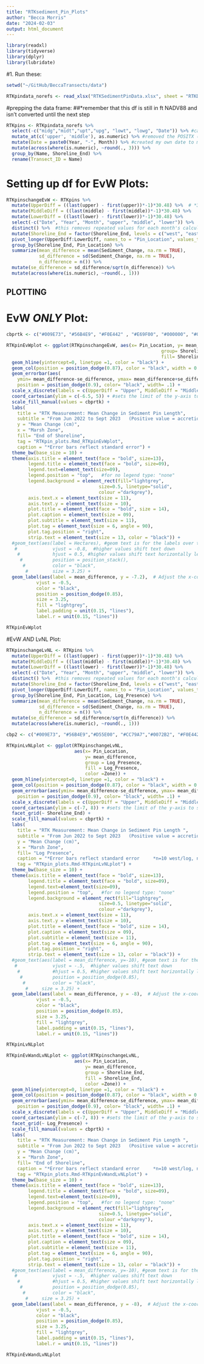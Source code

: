 ```yaml
---
title: "RTKsediment_Pin_Plots"
author: "Becca Morris"
date: "2024-02-03"
output: html_document
---
```


```r
library(readxl)
library(tidyverse)
library(dplyr)
library(lubridate)
```
#1. Run these:
```r
setwd("~/GitHub/BeccaTransects/data")

RTKpindata_norefs <- read_xlsx("RTKSedimentPinData.xlsx", sheet = "RTKData_thesispins_norefs_pivot")

```

#prepping the data frame:
##*remember that this df is still in ft NADV88 and isn't converted until the next step
```r
RTKpins <- RTKpindata_norefs %>% 
  select(-c("midg","midt","upt","upg", "lowt", "lowg", "Date")) %>% #can remove these columns bc the top-ground calculations are already calculated in excel in their own columns
  mutate_at(c('upper', 'middle'), as.numeric) %>% #removed the POSITX (lubridate) version of date
  mutate(Date = paste0(Year, "-", Month)) %>% #created my own date to match the sediment pin code
  mutate(across(where(is.numeric), ~round(., 3))) %>%
  group_by(Name, Shoreline_End) %>% 
  rename(Transect_ID = Name)
```

# Setting up df for EvW Plots:
```r
RTKpinschangeEvW <- RTKpins %>%
  mutate(UpperDiff = ((last(upper) - first(upper))*-1)*30.48) %>%  # *30.48 converts NADV88 ft to cm
  mutate(MiddleDiff = ((last(middle) - first(middle))*-1)*30.48) %>% 
  mutate(LowerDiff = ((last(lower) - first(lower))*-1)*30.48) %>%
  select(-c("Date", "Year", "Month", "upper", "middle", "lower")) %>% 
  distinct() %>%  #this removes repeated values for each month's calculation
  mutate(Shoreline_End = factor(Shoreline_End, levels = c("west", "east"))) %>%
  pivot_longer(UpperDiff:LowerDiff, names_to = "Pin_Location", values_to = "Sediment_Change") %>% 
  group_by(Shoreline_End, Pin_Location) %>% 
  summarize(mean_difference = mean(Sediment_Change, na.rm = TRUE),
            sd_difference = sd(Sediment_Change, na.rm = TRUE),
            n_difference = n()) %>% 
  mutate(se_difference = sd_difference/sqrt(n_difference)) %>% 
  mutate(across(where(is.numeric), ~round(., 1)))
```



## PLOTTING ###


# EvW *ONLY* Plot:
```r
cbprtk <- c("#009E73", "#56B4E9", "#F0E442" , "#E69F00", "#000000", "#0072B2","#D55E00", "#CC79A7","#999999")
```

```r
RTKpinEvWplot <- ggplot(RTKpinschangeEvW, aes(x= Pin_Location, y= mean_difference, 
                                                         group= Shoreline_End, 
                                                         fill= Shoreline_End)) +
  geom_hline(yintercept=0, linetype =1, color = "black") +
  geom_col(position = position_dodge(0.87), color = "black", width = 0.85) +
  geom_errorbar(aes(
    ymin= mean_difference-se_difference, ymax= mean_difference+se_difference), size = 0.5, 
    position = position_dodge(0.9), color= "black", width= .1) +
  scale_x_discrete(labels = c(UpperDiff = "Upper", MiddleDiff = "Middle", LowerDiff = "Lower"), limits = c("UpperDiff", "MiddleDiff", "LowerDiff")) +  #labels renames the columns on the x-acis and limits sets the order in which each is laid out on the x axis
  coord_cartesian(ylim = c(-6.5, 5)) + #sets the limit of the y-axis to show a more dramatic difference bw variables
  scale_fill_manual(values = cbprtk) +
  labs(
    title = "RTK Measurement: Mean Change in Sediment Pin Length",
    subtitle = "From Jun 2022 to Sept 2023   (Positive value = accretion   Negative value = erosion)",
    y = "Mean Change (cm)",
    x = "Marsh Zone",
    fill= "End of Shoreline",
    tag = "RTKpin_plots.Rmd_RTKpinEvWplot",
    caption = "*Error bars reflect standard error") +
  theme_bw(base_size = 10) +
  theme(axis.title = element_text(face = "bold", size=13),
        legend.title = element_text(face = "bold", size=09),
        legend.text=element_text(size=09),
        legend.position = "top",   #for no legend type: "none"
        legend.background = element_rect(fill="lightgrey",
                                  size=0.5, linetype="solid", 
                                  colour ="darkgrey"),
        axis.text.x = element_text(size = 11),
        axis.text.y = element_text(size = 10),
        plot.title = element_text(face = "bold", size = 14),
        plot.caption = element_text(size = 09),
        plot.subtitle = element_text(size = 11),
        plot.tag = element_text(size = 6, angle = 90),
        plot.tag.position = "right",
        strip.text = element_text(size = 13, color = "black")) +
  #geom_text(aes(label = Hectares), #geom text is for the labels over the bars
   #             vjust = -0.8,  #higher values shift text down
    #            hjust = 0.5, #higher values shift text horizontally left
     #           position = position_stack(),
      #          color = "black",
       #         size = 3.25) +
  geom_label(aes(label = mean_difference, y = -7.2),  # Adjust the x-coordinate
           vjust = -0.5,
           color = "black",
           position = position_dodge(0.85),
           size = 3.25,
           fill = "lightgrey",
           label.padding = unit(0.15, "lines"),
           label.r = unit(0.15, "lines"))

RTKpinEvWplot
```

#EvW *AND* LvNL Plot:
```r
RTKpinschangeLvNL <- RTKpins %>%
  mutate(UpperDiff = ((last(upper) - first(upper))*-1)*30.48) %>% 
  mutate(MiddleDiff = ((last(middle) - first(middle))*-1)*30.48) %>% 
  mutate(LowerDiff = ((last(lower) - first(lower))*-1)*30.48) %>% 
  select(-c("Date", "Year", "Month", "upper", "middle", "lower")) %>% 
  distinct() %>%  #this removes repeated values for each month's calculation
  mutate(Shoreline_End = factor(Shoreline_End, levels = c("west", "east"))) %>%
  pivot_longer(UpperDiff:LowerDiff, names_to = "Pin_Location", values_to = "Sediment_Change") %>% 
  group_by(Shoreline_End, Pin_Location, Log_Presence) %>% 
  summarize(mean_difference = mean(Sediment_Change, na.rm = TRUE),
            sd_difference = sd(Sediment_Change, na.rm = TRUE),
            n_difference = n()) %>% 
  mutate(se_difference = sd_difference/sqrt(n_difference)) %>% 
  mutate(across(where(is.numeric), ~round(., 1)))

```

```r
cbp2 <- c("#009E73", "#56B4E9","#D55E00", "#CC79A7","#0072B2", "#F0E442" , "#E69F00", "#000000")
```

```r
RTKpinLvNLplot <- ggplot(RTKpinschangeLvNL, 
                         aes(x= Pin_Location, 
                             y= mean_difference,
                             group = Log_Presence,
                             fill = Log_Presence,
                             color =Zone)) +
  geom_hline(yintercept=0, linetype =1, color = "black") +
  geom_col(position = position_dodge(0.87), color = "black", width = 0.85) +
  geom_errorbar(aes(ymin= mean_difference-se_difference, ymax= mean_difference+se_difference), size = 0.5, 
    position = position_dodge(0.9), color= "black", width= .1) +
  scale_x_discrete(labels = c(UpperDiff = "Upper", MiddleDiff = "Middle", LowerDiff = "Lower"), limits = c("UpperDiff", "MiddleDiff", "LowerDiff")) +  #labels renames the columns on the x-axis and limits sets the order in which each is laid out on the x axis
  coord_cartesian(ylim = c(-7, 8)) + #sets the limit of the y-axis to show a more dramatic difference bw variables
  facet_grid(~ Shoreline_End) +
  scale_fill_manual(values = cbprtk) +
  labs(
    title = "RTK Measurement: Mean Change in Sediment Pin Length ",
    subtitle = "From Jun 2022 to Sept 2023   (Positive value = accretion   Negative value = erosion)",
    y = "Mean Change (cm)",
    x = "Marsh Zone",
    fill= "Log Presence",
    caption = "*Error bars reflect standard error     *n=10 west/log, n=7 west/no log, n=11 east/log, n=9 east/no log",
    tag = "RTKpin_plots.Rmd-RTKpinLvNLplot") +
  theme_bw(base_size = 10) +
  theme(axis.title = element_text(face = "bold", size=13),
        legend.title = element_text(face = "bold", size=09),
        legend.text=element_text(size=09),
        legend.position = "top",   #for no legend type: "none"
        legend.background = element_rect(fill="lightgrey",
                                  size=0.5, linetype="solid", 
                                  colour ="darkgrey"),
        axis.text.x = element_text(size = 11),
        axis.text.y = element_text(size = 10),
        plot.title = element_text(face = "bold", size = 14),
        plot.caption = element_text(size = 09),
        plot.subtitle = element_text(size = 11),
        plot.tag = element_text(size = 6, angle = 90),
        plot.tag.position = "right",
        strip.text = element_text(size = 13, color = "black")) +
  #geom_text(aes(label = mean_difference, y=-10), #geom text is for the labels over the bars
   #             vjust = -.5,  #higher values shift text down                
    #            #hjust = 0.5, #higher values shift text horizontally left
     #           position = position_dodge(0.85),
      #          color = "black",
       #     size = 3.25) +
  geom_label(aes(label = mean_difference, y = -8),  # Adjust the x-coordinate
           vjust = -0.5,
           color = "black",
           position = position_dodge(0.85),
           size = 3.25,
           fill = "lightgrey",
           label.padding = unit(0.15, "lines"),
           label.r = unit(0.15, "lines"))

RTKpinLvNLplot
```



```r
RTKpinEvWandLvNLplot <- ggplot(RTKpinschangeLvNL, 
                         aes(x= Pin_Location, 
                             y= mean_difference,
                             group = Shoreline_End,
                             fill = Shoreline_End,
                             color =Zone)) +
  geom_hline(yintercept=0, linetype =1, color = "black") +
  geom_col(position = position_dodge(0.87), color = "black", width = 0.85) +
  geom_errorbar(aes(ymin= mean_difference-se_difference, ymax= mean_difference+se_difference), size = 0.5, 
    position = position_dodge(0.9), color= "black", width= .1) +
  scale_x_discrete(labels = c(UpperDiff = "Upper", MiddleDiff = "Middle", LowerDiff = "Lower"), limits = c("UpperDiff", "MiddleDiff", "LowerDiff")) +  #labels renames the columns on the x-axis and limits sets the order in which each is laid out on the x axis
  coord_cartesian(ylim = c(-7, 8)) + #sets the limit of the y-axis to show a more dramatic difference bw variables
  facet_grid(~ Log_Presence) +
  scale_fill_manual(values = cbprtk) +
  labs(
    title = "RTK Measurement: Mean Change in Sediment Pin Length ",
    subtitle = "From Jun 2022 to Sept 2023   (Positive value = accretion   Negative value = erosion)",
    y = "Mean Change (cm)",
    x = "Marsh Zone",
    fill= "End of Shoreline",
    caption = "*Error bars reflect standard error     *n=10 west/log, n=7 west/no log, n=11 east/log, n=9 east/no log",
    tag = "RTKpin_plots.Rmd-RTKpinEvWandLvNLplot") +
  theme_bw(base_size = 10) +
  theme(axis.title = element_text(face = "bold", size=13),
        legend.title = element_text(face = "bold", size=09),
        legend.text=element_text(size=09),
        legend.position = "top",   #for no legend type: "none"
        legend.background = element_rect(fill="lightgrey",
                                  size=0.5, linetype="solid", 
                                  colour ="darkgrey"),
        axis.text.x = element_text(size = 11),
        axis.text.y = element_text(size = 10),
        plot.title = element_text(face = "bold", size = 14),
        plot.caption = element_text(size = 09),
        plot.subtitle = element_text(size = 11),
        plot.tag = element_text(size = 6, angle = 90),
        plot.tag.position = "right",
        strip.text = element_text(size = 13, color = "black")) +
  #geom_text(aes(label = mean_difference, y=-10), #geom text is for the labels over the bars
   #             vjust = -.5,  #higher values shift text down                
    #            #hjust = 0.5, #higher values shift text horizontally left
     #           position = position_dodge(0.85),
      #          color = "black",
       #     size = 3.25) +
  geom_label(aes(label = mean_difference, y = -8),  # Adjust the x-coordinate
           vjust = -0.5,
           color = "black",
           position = position_dodge(0.85),
           size = 3.25,
           fill = "lightgrey",
           label.padding = unit(0.15, "lines"),
           label.r = unit(0.15, "lines"))

RTKpinEvWandLvNLplot
```


